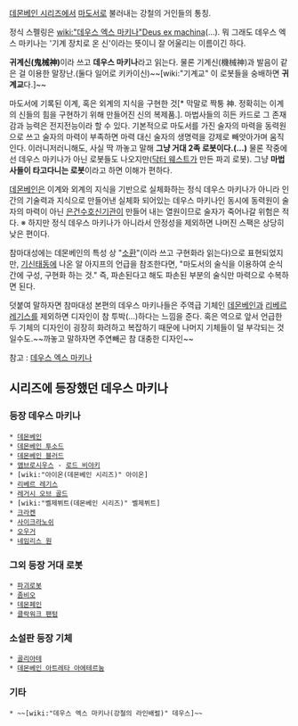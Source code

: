 [[데몬베인 시리즈]]에서 [[마도서]]로 불러내는 강철의 거인들의 통칭.

정식 스펠링은 [[wiki:"데우스 엑스 마키나"Deus ex machina]](…). 뭐 그래도 데우스 엑스 마키나는 '기계 장치로 온 신'이라는 뜻이니 잘 어울리는 이름이긴 하다.

'''귀계신(鬼械神)'''이라 쓰고 '''데우스 마키나'''라고 읽는다. 물론 기계신(機械神)과 발음이 같은 걸 이용한 말장난.(둘다 일어로 키카이신)~~[wiki:"기계교" 이 로봇들을 숭배하면 '''귀계교'''다.]~~

마도서에 기록된 이계, 혹은 외계의 지식을 구현한 것[* 막말로 짝퉁 神. 정확히는 이계의 신들의 힘을 구현하기 위해 만들어진 신의 복제품.]. 마법사들의 히든 카드로 그 존재감과 능력은 전지전능이라 할 수 있다. 기본적으로 마도서를 가진 술자의 마력을 동력원으로 쓰고 술자의 마력이 부족하면 마력 대신 술자의 생명력을 강제로 빼앗아가며 움직인다.
이러니저러니해도, 사실 딱 까놓고 말해 '''그냥 거대 2족 로봇이다.(...)''' 물론 작중에선 데우스 마키나가 아닌 로봇들도 나오지만([[닥터 웨스트]]가 만든 파괴 로봇). 그냥 '''마법사들이 타고다니는 로봇'''이라고 하면 이해가 편하다.

[[데몬베인]]은 이계와 외계의 지식을 기반으로 실체화하는 정식 데우스 마키나가 아니라 인간의 기술력과 지식으로 만들어낸 실체화 되어있는 데우스 마키나인 동시에 동력원이 술자의 마력이 아닌 [[은건수호신기관]]이 만들어 내는 열원이므로 술자가 죽어나갈 위험은 적다.
※ 하지만 정식 데우스 마키나가 아니라서 안정성을 제외하면 나머진 스팩은 상당히 낮은 편이다.

참마대성에는 데몬베인의 특성 상 "[[소환]]"(이라 쓰고 구현화라 읽는다)으로 표현되었지만, [[기신태동]]에 나온 알 아지프의 언급을 참조한다면, "마도서의 술식을 이용하여 순식간에 구성, 구현화 하는 것." 즉, 파손된다고 해도 파손된 부분의 술식만 마력으로 수복하면 된다.

덧붙여 말하자면 참마대성 본편의 데우스 마키나들은 주역급 기체인 [[데몬베인]]과 [[리베르 레기스]]를 제외하면 디자인이 참 투박(...)하다는 느낌을 준다. 혹은 역으로 앞서 언급한 두 기체의 디자인이 굉장히 화려하고 복잡하기 때문에 나머지 기체들이 덜 부각되는 것일수도.~~까놓고 말하자면 주연빼곤 참 대충한 디자인~~

참고 : [[데우스 엑스 마키나]]

== 시리즈에 등장했던 데우스 마키나 ==
=== 등장 데우스 마키나 ===
 * [[데몬베인]]
 * [[데몬베인 투소드]]
 * [[데몬베인 블러드]]
 * [[앰브로시우스]] - [[로드 비야키]]
 * [wiki:"아이온(데몬베인 시리즈)" 아이온]
 * [[리베르 레기스]]
 * [[레거시 오브 골드]]
 * [wiki:"벨제뷔트(데몬베인 시리즈)" 벨제뷔트]
 * [[크라켄]]
 * [[사이크라노쉬]]
 * [[오우거]]
 * [[네임리스 원]]

=== 그외 등장 거대 로봇 ===
 * [[파괴로봇]]
 * [[좀비오]]
 * [[데몬페인]]
 * [[클락워크 팬텀]]

=== 소설판 등장 기체 ===
 * [[골리아테]]
 * [[데몬베인 아트레타 아에테르눔]]

=== 기타 ===
 * ~~[wiki:"데우스 엑스 마키나(강철의 라인배럴)" 데우스]~~
